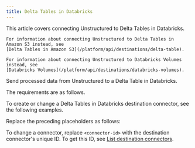 ```yaml
---
title: Delta Tables in Databricks
---
```


<Note>
    This article covers connecting Unstructured to Delta Tables in Databricks.
    
    For information about connecting Unstructured to Delta Tables in Amazon S3 instead, see 
    [Delta Tables in Amazon S3](/platform/api/destinations/delta-table).

    For information about connecting Unstructured to Databricks Volumes instead, see 
    [Databricks Volumes](/platform/api/destinations/databricks-volumes).
</Note>

Send processed data from Unstructured to a Delta Table in Databricks.

The requirements are as follows.


<DeltaTablesInDatabricksPrerequisites />

To create or change a Delta Tables in Databricks destination connector, see the following examples.


<CodeGroup>
    <DeltaTablesInDatabricksAPIRESTCreate />
    <DeltaTablesInDatabricksAPIRESTChange />
</CodeGroup>

Replace the preceding placeholders as follows:


<DeltaTablesInDatabricksAPIPlaceholders />

To change a connector, replace `<connector-id>` with the destination connector's unique ID. 
To get this ID, see [List destination connectors](/platform/api/overview#list-destination-connectors).